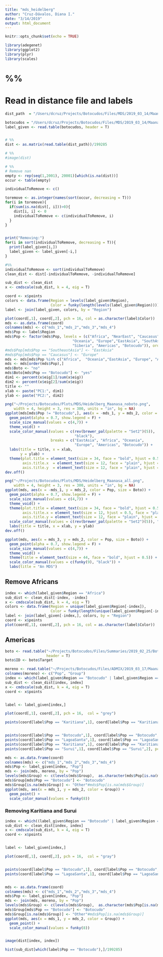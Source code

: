 ```yaml
---
title: "mds_heidelberg"
author: "Cruz-Dávalos, Diana I."
date: "3/14/2019"
output: html_document
---
```


```r
knitr::opts_chunk$set(echo = TRUE)
```

```r
library(adegenet)
library(ggplot2)
library(plyr)
library(scales)
```

# %%
# Read in distance file and labels
```r

dist_path  = "/Users/dcruz/Projects/Botocudos/Files/MDS/2019_03_14/Maanasa_0.01_minind_bamlist_sampled.dist.gz"

botocudos = "/Users/dcruz/Projects/Botocudos/Files/MDS/2019_03_14/Maanasa_81samples.panel"
label_given <- read.table(botocudos, header = T)


# %%
dist <- as.matrix(read.table(dist_path))/199285

# %%
#image(dist)
```

```r
# %%
# Remove nan
empty <- rep(seq(1,2001), 20001)[which(is.na(dist))]
occur <- table(empty)

individualToRemove <- c()

toremove <- as.integer(names(sort(occur, decreasing = T)))
for(i in toremove){
  if(sum(is.na(dist[, i]))>0){
    dist[i, i] <- 0
    individualToRemove <- c(individualToRemove, i)
  }
}


print("Removing:")
for(i in sort(individualToRemove, decreasing = T)){
  print(label_given[i,])
  label_given <- label_given[-i,]
}
```

```r
#%%
individualToRemove <- sort(individualToRemove)
clean_dist <- dist[-individualToRemove, -individualToRemove]
```

```r
sub_dist <- clean_dist
x <- cmdscale(sub_dist, k = 4, eig = T)
```

```r
coord <- x$points
colors <- data.frame(Region = levels(label_given$Region),
                     Color = funky(length(levels(label_given$Region))))
label <- join(label_given, colors, by = "Region")

plot(coord[,1], coord[,2], pch = 16, col = as.character(label$Color))
mds <- as.data.frame(coord)
colnames(mds) <- c("mds_1","mds_2","mds_3","mds_4")
mds$Pop <- label$Region
mds$Pop <- factor(mds$Pop, levels = (c("Africa", "NearEast", "Caucasus", 
                               "Oceania", "Europe","EastAsia", "SouthAsia", "SoutheastAsia", 
                               "Siberia", "Americas", "Botocudo")), ordered = T)
#mds$Pop[mds$Pop == "SoutheastAsia"] <- "EastAsia"
#mds$Pop[mds$Pop == "Caucasus"] <- "Europe"
mds <- mds[mds$Pop %in% c("Africa",  "Oceania","EastAsia", "Europe", "Americas", "Botocudo"),]
mds <- mds[order(mds$Pop),]
mds$Boto <- "no"
mds$Boto[mds$Pop == "Botocudo"] <- "yes"
dim1 <- percent(x$eig[1]/sum(x$eig))
dim2 <- percent(x$eig[2]/sum(x$eig))
title <- ""
xlab <- paste("PC1:", dim1)
ylab <- paste("PC2:", dim2)

png("~/Projects/Botocudos/Plots/MDS/Heidelberg_Maanasa_noboto.png",
    width = 4, height = 3, res = 300, units = "in", bg = NA)
ggplot(mds[mds$Pop != "Botocudo",], aes(x = -mds_1, y = mds_2, color = Pop, size = Boto)) +
  geom_point(alpha = 0.7, show.legend = F) +
  scale_size_manual(values = c(4,7)) +
  theme_void() +
  scale_color_manual(values = c(rev(brewer_pal(palette = "Set2")(5)),
                                "black"), 
                     breaks = c("EastAsia", "Africa", "Oceania",
                                "Europe", "Americas", "Botocudo")) +
  labs(title = title, x = xlab, 
       y = ylab) +
  theme(plot.title = element_text(size = 34, face = "bold", hjust = 0.5),
        axis.title.x  = element_text(size = 12, face = "plain", hjust = 0.5), 
        axis.title.y  = element_text(size = 12, face = "plain", hjust = 0.5))
dev.off()

png("~/Projects/Botocudos/Plots/MDS/Heidelberg_Maanasa_all.png",
    width = 4, height = 3, res = 300, units = "in", bg = NA)
ggplot(mds, aes(x = -mds_1, y = mds_2, color = Pop, size = Boto)) +
  geom_point(alpha = 0.7, show.legend = F) +
  scale_size_manual(values = c(4,7)) +
  theme_void() +
  theme(plot.title = element_text(size = 34, face = "bold", hjust = 0.5),
        axis.title.x = element_text(size = 12, hjust = 0.5, face = "plain"),
        axis.title.y = element_text(size = 12, face = "plain", hjust = 0.5)) +
  scale_color_manual(values = c(rev(brewer_pal(palette = "Set2")(5)), "black")) +
  labs(title = title, x = xlab, y = ylab)
dev.off()

ggplot(mds, aes(x = mds_3, y = mds_2, color = Pop, size = Boto)) +
  geom_point(alpha = 0.7, show.legend = F) +
  scale_size_manual(values = c(4,7)) +
  theme_void() +
  theme(title = element_text(size = 44, face = "bold", hjust = 0.5)) +
  scale_color_manual(values = c(funky(9), "black")) +
  labs(title = "An MDS")

```

## Remove Africans

```r
index <- which(label_given$Region == "Africa")
sub_dist <- clean_dist[-index, -index]
x <- cmdscale(sub_dist, k = 4, eig = T)
colors <- data.frame(Region = unique(label_given$Region[-index]),
                     Color = funky(length(unique(label_given$Region[-index]))))
label <- join(label_given[-index,], colors, by = "Region")
coord <- x$points
plot(coord[,1], coord[,2], pch = 16, col = as.character(label$Color))

```

## Americas

```r
boto <- read.table("~/Projects/Botocudos/Files/Summaries/2019_02_25/Botocudos_summary_2019-02-25.table",
                   header = T)
boto$ID <- boto$Target

moreno <- read.table("~/Projects/Botocudos/Files/ADMIX/2019_03_17/Maanasa.americas.Moreno_names.txt")
colnames(moreno) <- c("Pop", "Group")
index <- which(label_given$Region == "Botocudo" | label_given$Region == "Americas")
sub_dist <- clean_dist[index, index]
x <- cmdscale(sub_dist, k = 4, eig = T)
coord <- x$points


label <- label_given[index,]

plot(coord[,1], coord[,2], pch = 16,  col = "grey")

points(coord[label$Pop == "Karitiana",1], coord[label$Pop == "Karitiana",2], pch = 16, col = "red")


points(coord[label$Pop == "Botocudo",1], coord[label$Pop == "Botocudo",2], pch = 16, col = "black")
points(coord[label$Pop == "LagoaSanta",1], coord[label$Pop == "LagoaSanta",2], pch = 16, col = "orange")
points(coord[label$Pop == "Karitiana",1], coord[label$Pop == "Karitiana",2], pch = 16, col = "red")
points(coord[label$Pop == "Surui",1], coord[label$Pop == "Surui",2], pch = 16, col = "violet")

mds <- as.data.frame(coord)
colnames(mds) <- c("mds_1","mds_2","mds_3","mds_4")
mds$Pop <- label_given[index, "Pop"]
mds <- join(mds, moreno, by = "Pop")
levels(mds$Group) <- c(levels(mds$Group),  as.character(mds$Pop[is.na(mds$Group)]), "Other")
mds$Group[mds$Pop == "Botocudo"] <- "Botocudo"
mds$Group[is.na(mds$Group)] <- "Other"#mds$Pop[is.na(mds$Group)]
ggplot(mds, aes(x = mds_1, y = mds_2, color = Group)) +
  geom_point() +
  scale_color_manual(values = funky(8))

```


### Removing Karitiana and Surui

```r
index <- which((label_given$Region == "Botocudo" | label_given$Region == "Americas") & (label_given$Pop != "Karitiana" & label_given$Pop != "Surui"))
sub_dist <- clean_dist[index, index]
x <- cmdscale(sub_dist, k = 4, eig = T)
coord <- x$points


label <- label_given[index,]

plot(coord[,1], coord[,2], pch = 16,  col = "gray")


points(coord[label$Pop == "Botocudo",1], coord[label$Pop == "Botocudo",2], pch = 16, col = "black")
points(coord[label$Pop == "LagoaSanta",1], coord[label$Pop == "LagoaSanta",2], pch = 16, col = "orange")


mds <- as.data.frame(coord)
colnames(mds) <- c("mds_1","mds_2","mds_3","mds_4")
mds$Pop <- label_given[index, "Pop"]
mds <- join(mds, moreno, by = "Pop")
levels(mds$Group) <- c(levels(mds$Group),  as.character(mds$Pop[is.na(mds$Group)]), "Other")
mds$Group[mds$Pop == "Botocudo"] <- "Botocudo"
mds$Group[is.na(mds$Group)] <- "Other"#mds$Pop[is.na(mds$Group)]
ggplot(mds, aes(x = mds_1, y = mds_2, color = Group)) +
  geom_point() +
  scale_color_manual(values = funky(8))


image(dist[index, index])
```


```r
hist(sub_dist[which(label$Pop == "Botocudo"),]/199285)


```